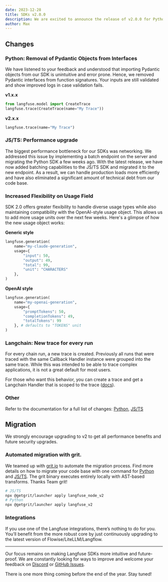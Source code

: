 ```yaml
---
date: 2023-12-28
title: SDKs v2.0.0
description: We are excited to announce the release of v2.0.0 for Python and JS/TS SDKs. Langfuse has come a long way this year since initially launching v1 of the SDKs and it was time to finally group some necessary breaking changes into one release. The release includes simpler interfaces in Python, better defaults for the Langchain integration, and a performance upgrade for the JS/TS SDK. Read on for more details.
author: Max
---
```



<ChangelogHeader />

## Changes

### Python: Removal of Pydantic Objects from Interfaces

We have listened to your feedback and understood that importing Pydantic objects from our SDK is unintuitive and error prone. Hence, we removed Pydantic interfaces from function signatures. Your inputs are still validated and show improved logs in case validation fails.

**v1.x.x**

```python
from langfuse.model import CreateTrace
langfuse.trace(CreateTrace(name="My Trace"))
```

**v2.x.x**

```python
langfuse.trace(name="My Trace")
```

### JS/TS: Performance upgrade

The biggest performance bottleneck for our SDKs was networking. We addressed this issue by implementing a batch endpoint on the server and migrating the Python SDK a few weeks ago. With the latest release, we have now added batching capabilities to the JS/TS SDK and migrated it to the new endpoint. As a result, we can handle production loads more efficiently and have also eliminated a significant amount of technical debt from our code base.

### Increased Flexibility on Usage Field

SDK 2.0 offers greater flexibility to handle diverse usage types while also maintaining compatibility with the OpenAI-style usage object. This allows us to add more usage units over the next few weeks. Here's a glimpse of how the new usage object works:

**Generic style**

```python
langfuse.generation(
    name="my-claude-generation",
    usage={
        "input": 50,
        "output": 49,
        "total": 99,
        "unit": "CHARACTERS"
    },
)
```

**OpenAI style**

```python
langfuse.generation(
    name="my-openai-generation",
    usage={
        "promptTokens": 50,
        "completionTokens": 49,
        "totalTokens": 99
    }, # defaults to "TOKENS" unit
)
```

### Langchain: New trace for every run

For every chain run, a new trace is created. Previously all runs that were traced with the same Callback Handler instance were grouped into the same trace. While this was intended to be able to trace complex applications, it is not a great default for most users.

For those who want this behavior, you can create a trace and get a Langchain Handler that is scoped to the trace ([docs](/docs/integrations/langchain/upgrade-paths)).

### Other

Refer to the documentation for a full list of changes: [Python](/docs/sdk/python#upgrading-from-v1xx-to-v2xx), [JS/TS](/docs/sdk/typescript/guide#upgrade1to2)

## Migration

We strongly encourage upgrading to v2 to get all performance benefits and future security upgrades.

### Automated migration with grit.

We teamed up with [grit.io](https://www.grit.io/) to automate the migration process. Find more details on how to migrate your code base with one command for [Python](/docs/sdk/python#upgrading-from-v1xx-to-v2xx) and [JS/TS](/docs/sdk/typescript/guide#upgrade1to2). The grit binary executes entirely locally with AST-based transforms. Thanks Team grit!

```bash
# JS/TS
npx @getgrit/launcher apply langfuse_node_v2
# Python
npx @getgrit/launcher apply langfuse_v2
```

### Integrations

If you use one of the Langfuse integrations, there’s nothing to do for you. You’ll benefit from the more robust core by just continuously upgrading to the latest version of Flowise/LiteLLM/Langflow.

---

Our focus remains on making Langfuse SDKs more intuitive and future-proof. We are constantly looking for ways to improve and welcome your feedback on [Discord](/discord) or [GitHub Issues](/issue).

There is one more thing coming before the end of the year. Stay tuned!
